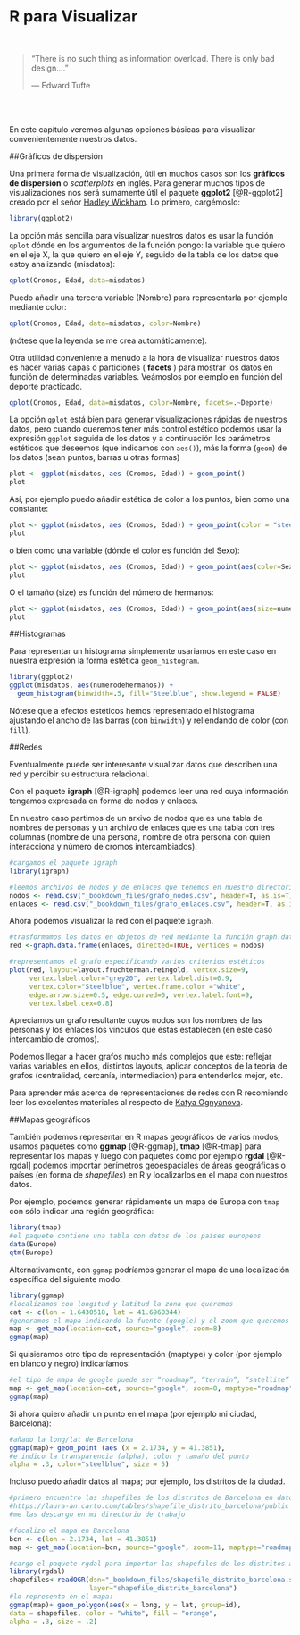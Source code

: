 # R para Visualizar


<br>

> "There is no such thing as information overload. There is only bad design...."
>
> --- Edward Tufte

<br>
<br>


En este capítulo veremos algunas opciones básicas para visualizar convenientemente nuestros datos.

##Gráficos de dispersión

Una primera forma de visualización, útil en muchos casos son los __gráficos de dispersión__ o _scatterplots_ en inglés. 
Para generar muchos tipos de visualizaciones nos será sumamente útil el paquete __ggplot2__ [@R-ggplot2] creado por el señor [Hadley Wickham](http://hadley.nz/).
Lo primero, cargémoslo:

```r
library(ggplot2) 
```

La opción más sencilla para visualizar nuestros datos es usar la función `qplot`
dónde en los argumentos de la función pongo: la variable que quiero en el eje X, la que quiero en el eje Y, seguido de la tabla de los datos que estoy analizando (misdatos):

```r
qplot(Cromos, Edad, data=misdatos)
```


Puedo añadir una tercera variable (Nombre) para representarla por ejemplo mediante color:


```r
qplot(Cromos, Edad, data=misdatos, color=Nombre)
```


(nótese que la leyenda se me crea automáticamente).

Otra utilidad conveniente a menudo a la hora de visualizar nuestros datos es hacer varias capas o particiones ( __facets__ ) para mostrar los datos en función de determinadas variables. Veámoslos por ejemplo en función del deporte practicado.

```r
qplot(Cromos, Edad, data=misdatos, color=Nombre, facets=.~Deporte)
```


La opción `qplot` está bien para generar visualizaciones rápidas de nuestros datos,  pero cuando queremos tener más control estético podemos usar la expresión `ggplot` seguida de los datos y a continuación los parámetros estéticos que deseemos (que indicamos con `aes()`), más la forma (`geom`) de los datos (sean puntos, barras u otras formas)

```r
plot <- ggplot(misdatos, aes (Cromos, Edad)) + geom_point()
plot
```


Así, por ejemplo puedo añadir estética de color a los puntos, bien como una constante:

```r
plot <- ggplot(misdatos, aes (Cromos, Edad)) + geom_point(color = "steelblue")
plot
```


o bien como una variable (dónde el color es función del Sexo):

```r
plot <- ggplot(misdatos, aes (Cromos, Edad)) + geom_point(aes(color=Sexo))
plot
```

O el tamaño (size) es función del número de hermanos:

```r
plot <- ggplot(misdatos, aes (Cromos, Edad)) + geom_point(aes(size=numerodehermanos))
plot
```
 
##Histogramas

Para representar un histograma simplemente usariamos en este caso en nuestra expresión la forma estética `geom_histogram`.

```r
library(ggplot2)
ggplot(misdatos, aes(numerodehermanos)) +
  geom_histogram(binwidth=.5, fill="Steelblue", show.legend = FALSE)
```

Nótese que a efectos estéticos hemos representado el histograma ajustando el ancho de las barras (con `binwidth`) y rellendando de color (con `fill`).

  
  
##Redes

Eventualmente puede ser interesante visualizar datos que describen una red y percibir su estructura relacional.

Con el paquete __igraph__ [@R-igraph] podemos leer una red cuya información tengamos expresada en forma de nodos y enlaces.

En nuestro caso partimos de un arxivo de nodos que es una tabla de nombres de personas y un archivo de enlaces que es una tabla con tres columnas (nombre de una persona, nombre de otra persona con quien interacciona y número de cromos intercambiados).


```r
#cargamos el paquete igraph
library(igraph)

#leemos archivos de nodos y de enlaces que tenemos en nuestro directorio
nodos <- read.csv("_bookdown_files/grafo_nodos.csv", header=T, as.is=T)
enlaces <- read.csv("_bookdown_files/grafo_enlaces.csv", header=T, as.is=T)
```


Ahora podemos visualizar la red con el paquete `igraph`.

```r
#trasformamos los datos en objetos de red mediante la función graph.data.frame
red <-graph.data.frame(enlaces, directed=TRUE, vertices = nodos)

#representamos el grafo especificando varios criterios estéticos
plot(red, layout=layout.fruchterman.reingold, vertex.size=9, 
     vertex.label.color="grey20", vertex.label.dist=0.9, 
     vertex.color="Steelblue", vertex.frame.color ="white", 
     edge.arrow.size=0.5, edge.curved=0, vertex.label.font=9, 
     vertex.label.cex=0.8)
```

Apreciamos un grafo resultante cuyos nodos son los nombres de las personas y los enlaces los vínculos que éstas establecen (en este caso intercambio de cromos).

Podemos llegar a hacer grafos mucho más complejos que este: reflejar varias variables en ellos, distintos layouts, aplicar conceptos de la teoría de grafos (centralidad, cercanía, intermediacion) para entenderlos mejor, etc.

Para aprender más acerca de representaciones de redes con R recomiendo leer los excelentes materiales al respecto de [Katya Ognyanova](http://kateto.net/).


##Mapas geográficos

También podemos representar en R mapas geográficos de varios modos; usamos paquetes como __ggmap__ [@R-ggmap], __tmap__ [@R-tmap] para representar los mapas y luego con paquetes como por ejemplo __rgdal__ [@R-rgdal] podemos importar perímetros geoespaciales de áreas geográficas o países (en forma de *shapefiles*) en R y localizarlos en el mapa con nuestros datos.

Por ejemplo, podemos generar rápidamente un mapa de Europa con `tmap` con sólo indicar una región geográfica:
```r
library(tmap)
#el paquete contiene una tabla con datos de los países europeos 
data(Europe)
qtm(Europe)
```

Alternativamente, con `ggmap` podríamos generar el mapa de una localización específica del siguiente modo:
```r
library(ggmap)
#localizamos con longitud y latitud la zona que queremos
cat <- c(lon = 1.6430518, lat = 41.6960344)
#generamos el mapa indicando la fuente (google) y el zoom que queremos
map <- get_map(location=cat, source="google", zoom=8)
ggmap(map)
```

Si quisieramos otro tipo de representación (maptype) y color (por ejemplo en blanco y negro) indicaríamos:
```r
#el tipo de mapa de google puede ser “roadmap”, “terrain”, “satellite” o “hybrid”
map <- get_map(location=cat, source="google", zoom=8, maptype="roadmap", color="bw")
ggmap(map)
```

Si ahora quiero añadir un punto en el mapa (por ejemplo mi ciudad, Barcelona):
```r
#añado la long/lat de Barcelona
ggmap(map)+ geom_point (aes (x = 2.1734, y = 41.3851),  
#e indico la transparencia (alpha), color y tamaño del punto
alpha = .3, color="steelblue", size = 5)
```

Incluso puedo añadir datos al mapa; por ejemplo, los distritos de la ciudad.
```r
#primero encuentro las shapefiles de los distritos de Barcelona en datos abiertos:
#https://laura-an.carto.com/tables/shapefile_distrito_barcelona/public
#me las descargo en mi directorio de trabajo

#focalizo el mapa en Barcelona
bcn <- c(lon = 2.1734, lat = 41.3851)
map <- get_map(location=bcn, source="google", zoom=11, maptype="roadmap", color="bw")

#cargo el paquete rgdal para importar las shapefiles de los distritos al mapa
library(rgdal)
shapefiles<-readOGR(dsn="_bookdown_files/shapefile_distrito_barcelona.shp",
                    layer="shapefile_distrito_barcelona") 
#lo represento en el mapa:
ggmap(map)+ geom_polygon(aes(x = long, y = lat, group=id), 
data = shapefiles, color = "white", fill = "orange", 
alpha = .3, size = .2)
```


